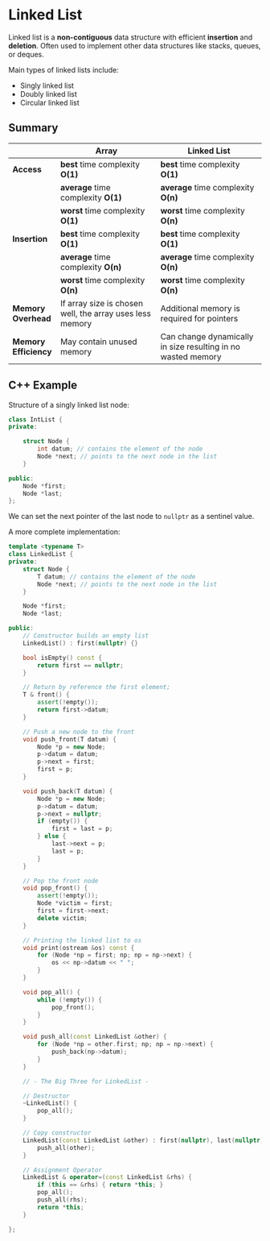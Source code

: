 # Linked List

Linked list is a **non-contiguous**  data structure with efficient **insertion** and **deletion**. Often used to implement other data structures like stacks, queues, or deques.

Main types of linked lists include:

- Singly linked list
- Doubly linked list
- Circular linked list

## Summary

|                     | **Array**                                    | **Linked List**                               |
|---------------------|--------------------------------------------|----------------------------------------------|
| **Access**         | **best** time complexity **O(1)**         | **best** time complexity **O(1)**         |
|                   | **average** time complexity **O(1)**      | **average** time complexity **O(n)**      |
|                   | **worst** time complexity **O(1)**        | **worst** time complexity **O(n)**        |
| **Insertion**      | **best** time complexity **O(1)**         | **best** time complexity **O(1)**         |
|                   | **average** time complexity **O(n)**      | **average** time complexity **O(n)**      |
|                   | **worst** time complexity **O(n)**        | **worst** time complexity **O(n)**        |
| **Memory Overhead** | If array size is chosen well, the array uses less memory | Additional memory is required for pointers |
| **Memory Efficiency** | May contain unused memory                | Can change dynamically in size resulting in no wasted memory |


## C++ Example

Structure of a singly linked list node:

```cpp
class IntList {
private:

    struct Node {
        int datum; // contains the element of the node
        Node *next; // points to the next node in the list
    }

public:
    Node *first;
    Node *last;
};
```

We can set the next pointer of the last node to `nullptr` as a sentinel value.


A more complete implementation:


```cpp
template <typename T>
class LinkedList {
private:
    struct Node {
        T datum; // contains the element of the node
        Node *next; // points to the next node in the list
    }

    Node *first;
    Node *last;

public:
    // Constructor builds an empty list
    LinkedList() : first(nullptr) {}

    bool isEmpty() const {
        return first == nullptr;
    }

    // Return by reference the first element;
    T & front() {
        assert(!empty());
        return first->datum;
    }

    // Push a new node to the front
    void push_front(T datum) {
        Node *p = new Node;
        p->datum = datum;
        p->next = first;
        first = p;
    }

    void push_back(T datum) {
        Node *p = new Node;
        p->datum = datum;
        p->next = nullptr;
        if (empty()) {
            first = last = p;
        } else {
            last->next = p;
            last = p;
        }
    }

    // Pop the front node
    void pop_front() {
        assert(!empty());
        Node *victim = first;
        first = first->next;
        delete victim;
    }

    // Printing the linked list to os
    void print(ostream &os) const {
        for (Node *np = first; np; np = np->next) {
            os << np->datum << " ";
        }
    }

    void pop_all() {
        while (!empty()) {
            pop_front();
        }
    }

    void push_all(const LinkedList &other) {
        for (Node *np = other.first; np; np = np->next) {
            push_back(np->datum);
        }
    }

    // - The Big Three for LinkedList - 

    // Destructor
    ~LinkedList() {
        pop_all();
    }

    // Copy constructor
    LinkedList(const LinkedList &other) : first(nullptr), last(nullptr) {
        push_all(other);
    }

    // Assignment Operator
    LinkedList & operator=(const LinkedList &rhs) {
        if (this == &rhs) { return *this; }
        pop_all();
        push_all(rhs);
        return *this;
    }

};
```